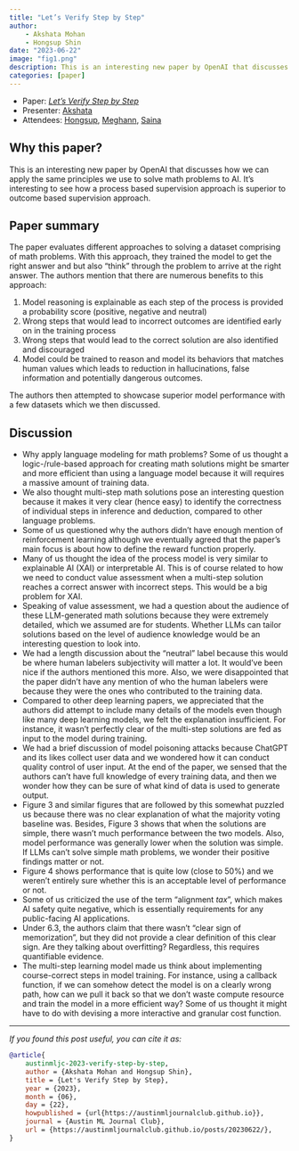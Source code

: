 ```yaml
---
title: "Let’s Verify Step by Step"
author:
    - Akshata Mohan
    - Hongsup Shin
date: "2023-06-22"
image: "fig1.png"
description: This is an interesting new paper by OpenAI that discusses how we can apply the same principles we use to solve math problems to AI. The paper evaluates different approaches to solving a dataset comprising of math problems. With this approach, they trained the model to get the right answer and but also "think" through the problem to arrive at the right answer.
categories: [paper]
---
```


:::{.callout-note}
- Paper: [*Let’s Verify Step by Step*](https://arxiv.org/abs/2305.20050)
- Presenter: [Akshata](https://www.linkedin.com/in/akshata-mohan/)
- Attendees: [Hongsup](https://www.linkedin.com/in/hongsupshin/), [Meghann](https://www.linkedin.com/in/meghann-agarwal/), [Saina](https://www.linkedin.com/in/saina199/)
:::

## Why this paper?
This is an interesting new paper by OpenAI that discusses how we can apply the same principles we use to solve math problems to AI. It's interesting to see how a process based supervision approach is superior to outcome based supervision approach.

## Paper summary
The paper evaluates different approaches to solving a dataset comprising of math problems. With this approach, they trained the model to get the right answer and but also "think" through the problem to arrive at the right answer. The authors mention that there are numerous benefits to this approach:

1. Model reasoning is explainable as each step of the process is provided a probability score (positive, negative and neutral)
2. Wrong steps that would lead to incorrect outcomes are identified early on in the training process
3. Wrong steps that would lead to the correct solution are also identified and discouraged
4. Model could be trained to reason and model its behaviors that matches human values which leads to reduction in hallucinations, false information and potentially dangerous outcomes.

The authors then attempted to showcase superior model performance with a few datasets which we then discussed.

## Discussion

- Why apply language modeling for math problems? Some of us thought a logic-/rule-based approach for creating math solutions might be smarter and more efficient than using a language model because it will requires a massive amount of training data.
- We also thought multi-step math solutions pose an interesting question because it makes it very clear (hence easy) to identify the correctness of individual steps in inference and deduction, compared to other language problems.
- Some of us questioned why the authors didn't have enough mention of reinforcement learning although we eventually agreed that the paper's main focus is about how to define the reward function properly.
- Many of us thought the idea of the process model is very similar to explainable AI (XAI) or interpretable AI. This is of course related to how we need to conduct value assessment when a multi-step solution reaches a correct answer with incorrect steps. This would be a big problem for XAI.
- Speaking of value assessment, we had a question about the audience of these LLM-generated math solutions because they were extremely detailed, which we assumed are for students. Whether LLMs can tailor solutions based on the level of audience knowledge would be an interesting question to look into.
- We had a length discussion about the "neutral" label because this would be where human labelers subjectivity will matter a lot. It would've been nice if the authors mentioned this more. Also, we were disappointed that the paper didn't have any mention of who the human labelers were because they were the ones who contributed to the training data.
- Compared to other deep learning papers, we appreciated that the authors did attempt to include many details of the models even though like many deep learning models, we felt the explanation insufficient. For instance, it wasn't perfectly clear of the multi-step solutions are fed as input to the model during training.
- We had a brief discussion of model poisoning attacks because ChatGPT and its likes collect user data and we wondered how it can conduct quality control of user input. At the end of the paper, we sensed that the authors can't have full knowledge of every training data, and then we wonder how they can be sure of what kind of data is used to generate output.
- Figure 3 and similar figures that are followed by this somewhat puzzled us because there was no clear explanation of what the majority voting baseline was. Besides, Figure 3 shows that when the solutions are simple, there wasn't much performance between the two models. Also, model performance was generally lower when the solution was simple. If LLMs can't solve simple math problems, we wonder their positive findings matter or not.
- Figure 4 shows performance that is quite low (close to 50%) and we weren't entirely sure whether this is an acceptable level of performance or not.
- Some of us criticized the use of the term "alignment *tax*", which makes AI safety quite negative, which is essentially requirements for any public-facing AI applications.
- Under 6.3, the authors claim that there wasn't "clear sign of memorization", but they did not provide a clear definition of this clear sign. Are they talking about overfitting? Regardless, this requires quantifiable evidence.
- The multi-step learning model made us think about implementing course-correct steps in model training. For instance, using a callback function, if we can somehow detect the model is on a clearly wrong path, how can we pull it back so that we don't waste compute resource and train the model in a more efficient way? Some of us thought it might have to do with devising a more interactive and granular cost function.

---

*If you found this post useful, you can cite it as:*

```bibtex
@article{
    austinmljc-2023-verify-step-by-step,
    author = {Akshata Mohan and Hongsup Shin},
    title = {Let's Verify Step by Step},
    year = {2023},
    month = {06},
    day = {22},
    howpublished = {url{https://austinmljournalclub.github.io}},
    journal = {Austin ML Journal Club},
    url = {https://austinmljournalclub.github.io/posts/20230622/},
}
```
